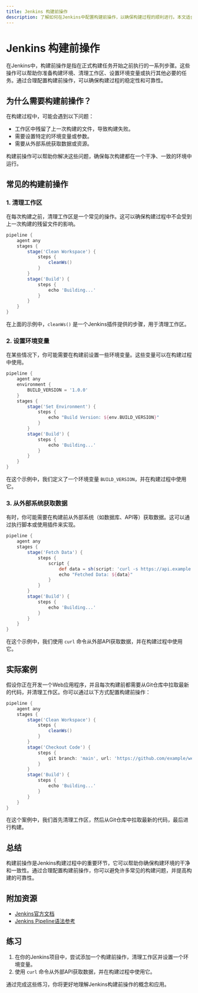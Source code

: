 ```yaml
---
title: Jenkins 构建前操作
description: 了解如何在Jenkins中配置构建前操作，以确保构建过程的顺利进行。本文适合初学者，包含详细的步骤、代码示例和实际案例。
---
```


# Jenkins 构建前操作

在Jenkins中，构建前操作是指在正式构建任务开始之前执行的一系列步骤。这些操作可以帮助你准备构建环境、清理工作区、设置环境变量或执行其他必要的任务。通过合理配置构建前操作，可以确保构建过程的稳定性和可靠性。

## 为什么需要构建前操作？

在构建过程中，可能会遇到以下问题：

- 工作区中残留了上一次构建的文件，导致构建失败。
- 需要设置特定的环境变量或参数。
- 需要从外部系统获取数据或资源。

构建前操作可以帮助你解决这些问题，确保每次构建都在一个干净、一致的环境中运行。

## 常见的构建前操作

### 1. 清理工作区

在每次构建之前，清理工作区是一个常见的操作。这可以确保构建过程中不会受到上一次构建的残留文件的影响。

```groovy
pipeline {
    agent any
    stages {
        stage('Clean Workspace') {
            steps {
                cleanWs()
            }
        }
        stage('Build') {
            steps {
                echo 'Building...'
            }
        }
    }
}
```

在上面的示例中，`cleanWs()` 是一个Jenkins插件提供的步骤，用于清理工作区。

### 2. 设置环境变量

在某些情况下，你可能需要在构建前设置一些环境变量。这些变量可以在构建过程中使用。

```groovy
pipeline {
    agent any
    environment {
        BUILD_VERSION = '1.0.0'
    }
    stages {
        stage('Set Environment') {
            steps {
                echo "Build Version: ${env.BUILD_VERSION}"
            }
        }
        stage('Build') {
            steps {
                echo 'Building...'
            }
        }
    }
}
```

在这个示例中，我们定义了一个环境变量 `BUILD_VERSION`，并在构建过程中使用它。

### 3. 从外部系统获取数据

有时，你可能需要在构建前从外部系统（如数据库、API等）获取数据。这可以通过执行脚本或使用插件来实现。

```groovy
pipeline {
    agent any
    stages {
        stage('Fetch Data') {
            steps {
                script {
                    def data = sh(script: 'curl -s https://api.example.com/data', returnStdout: true).trim()
                    echo "Fetched Data: ${data}"
                }
            }
        }
        stage('Build') {
            steps {
                echo 'Building...'
            }
        }
    }
}
```

在这个示例中，我们使用 `curl` 命令从外部API获取数据，并在构建过程中使用它。

## 实际案例

假设你正在开发一个Web应用程序，并且每次构建前都需要从Git仓库中拉取最新的代码，并清理工作区。你可以通过以下方式配置构建前操作：

```groovy
pipeline {
    agent any
    stages {
        stage('Clean Workspace') {
            steps {
                cleanWs()
            }
        }
        stage('Checkout Code') {
            steps {
                git branch: 'main', url: 'https://github.com/example/web-app.git'
            }
        }
        stage('Build') {
            steps {
                echo 'Building...'
            }
        }
    }
}
```

在这个案例中，我们首先清理工作区，然后从Git仓库中拉取最新的代码，最后进行构建。

## 总结

构建前操作是Jenkins构建过程中的重要环节，它可以帮助你确保构建环境的干净和一致性。通过合理配置构建前操作，你可以避免许多常见的构建问题，并提高构建的可靠性。

## 附加资源

- [Jenkins官方文档](https://www.jenkins.io/doc/)
- [Jenkins Pipeline语法参考](https://www.jenkins.io/doc/book/pipeline/syntax/)

## 练习

1. 在你的Jenkins项目中，尝试添加一个构建前操作，清理工作区并设置一个环境变量。
2. 使用 `curl` 命令从外部API获取数据，并在构建过程中使用它。

通过完成这些练习，你将更好地理解Jenkins构建前操作的概念和应用。